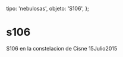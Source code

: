 
  tipo: 'nebulosas',
  objeto: 'S106',
};

# s106

<Imagen
  src="registro/s106_20150715_2_s106.jpg"
  fecha="20150715"
/>

S106 en la constelacion de Cisne 15Julio2015

<Imagen
  src="registro/s106_20150715_1_comparativa.jpg"
  fecha="20150715"
/>
